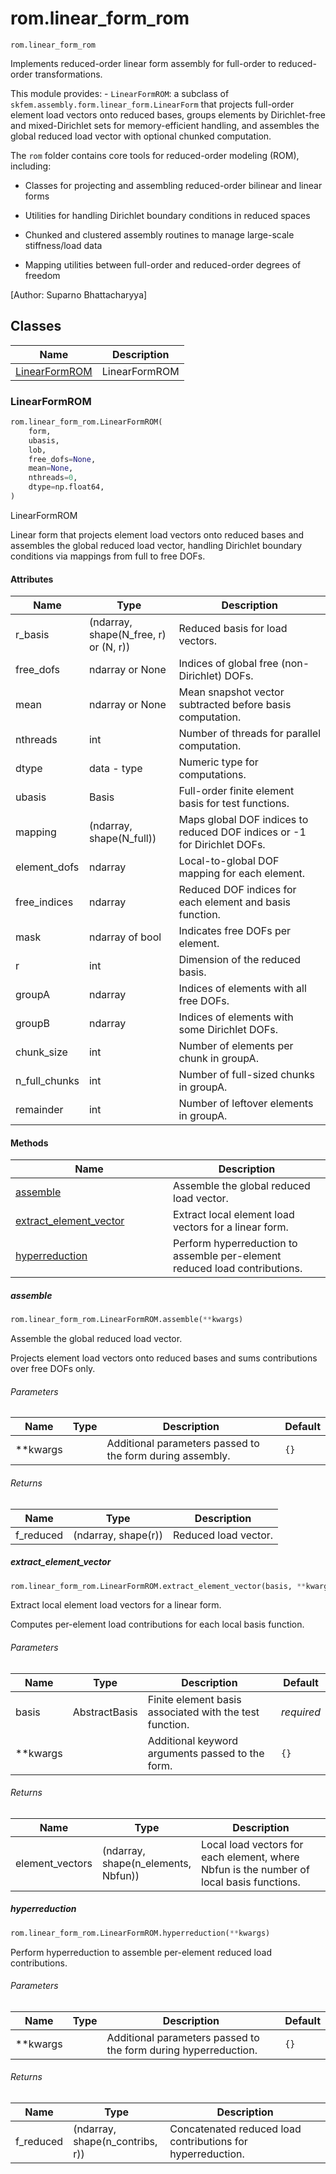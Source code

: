 # rom.linear_form_rom { #skrom.rom.linear_form_rom }

`rom.linear_form_rom`

Implements reduced-order linear form assembly for full-order to reduced-order transformations.

This module provides:
  - `LinearFormROM`: a subclass of `skfem.assembly.form.linear_form.LinearForm`
    that projects full-order element load vectors onto reduced bases,
    groups elements by Dirichlet-free and mixed-Dirichlet sets for memory-efficient handling,
    and assembles the global reduced load vector with optional chunked computation.

The `rom` folder contains core tools for reduced-order modeling (ROM), including:

  - Classes for projecting and assembling reduced-order bilinear and linear forms

  - Utilities for handling Dirichlet boundary conditions in reduced spaces

  - Chunked and clustered assembly routines to manage large-scale stiffness/load data

  - Mapping utilities between full-order and reduced-order degrees of freedom

  [Author: Suparno Bhattacharyya]

## Classes

| Name | Description |
| --- | --- |
| [LinearFormROM](#skrom.rom.linear_form_rom.LinearFormROM) | LinearFormROM |

### LinearFormROM { #skrom.rom.linear_form_rom.LinearFormROM }

```python
rom.linear_form_rom.LinearFormROM(
    form,
    ubasis,
    lob,
    free_dofs=None,
    mean=None,
    nthreads=0,
    dtype=np.float64,
)
```

LinearFormROM

Linear form that projects element load vectors onto reduced bases
and assembles the global reduced load vector, handling Dirichlet boundary
conditions via mappings from full to free DOFs.

#### Attributes {.doc-section .doc-section-attributes}

| Name          | Type                                  | Description                                                              |
|---------------|---------------------------------------|--------------------------------------------------------------------------|
| r_basis       | (ndarray, shape(N_free, r) or (N, r)) | Reduced basis for load vectors.                                          |
| free_dofs     | ndarray or None                       | Indices of global free (non-Dirichlet) DOFs.                             |
| mean          | ndarray or None                       | Mean snapshot vector subtracted before basis computation.                |
| nthreads      | int                                   | Number of threads for parallel computation.                              |
| dtype         | data - type                           | Numeric type for computations.                                           |
| ubasis        | Basis                                 | Full-order finite element basis for test functions.                      |
| mapping       | (ndarray, shape(N_full))              | Maps global DOF indices to reduced DOF indices or -1 for Dirichlet DOFs. |
| element_dofs  | ndarray                               | Local-to-global DOF mapping for each element.                            |
| free_indices  | ndarray                               | Reduced DOF indices for each element and basis function.                 |
| mask          | ndarray of bool                       | Indicates free DOFs per element.                                         |
| r             | int                                   | Dimension of the reduced basis.                                          |
| groupA        | ndarray                               | Indices of elements with all free DOFs.                                  |
| groupB        | ndarray                               | Indices of elements with some Dirichlet DOFs.                            |
| chunk_size    | int                                   | Number of elements per chunk in groupA.                                  |
| n_full_chunks | int                                   | Number of full-sized chunks in groupA.                                   |
| remainder     | int                                   | Number of leftover elements in groupA.                                   |

#### Methods

| Name | Description |
| --- | --- |
| [assemble](#skrom.rom.linear_form_rom.LinearFormROM.assemble) | Assemble the global reduced load vector. |
| [extract_element_vector](#skrom.rom.linear_form_rom.LinearFormROM.extract_element_vector) | Extract local element load vectors for a linear form. |
| [hyperreduction](#skrom.rom.linear_form_rom.LinearFormROM.hyperreduction) | Perform hyperreduction to assemble per-element reduced load contributions. |

##### assemble { #skrom.rom.linear_form_rom.LinearFormROM.assemble }

```python
rom.linear_form_rom.LinearFormROM.assemble(**kwargs)
```

Assemble the global reduced load vector.

Projects element load vectors onto reduced bases and sums contributions
over free DOFs only.

###### Parameters {.doc-section .doc-section-parameters}

| Name     | Type   | Description                                               | Default   |
|----------|--------|-----------------------------------------------------------|-----------|
| **kwargs |        | Additional parameters passed to the form during assembly. | `{}`      |

###### Returns {.doc-section .doc-section-returns}

| Name      | Type                | Description          |
|-----------|---------------------|----------------------|
| f_reduced | (ndarray, shape(r)) | Reduced load vector. |

##### extract_element_vector { #skrom.rom.linear_form_rom.LinearFormROM.extract_element_vector }

```python
rom.linear_form_rom.LinearFormROM.extract_element_vector(basis, **kwargs)
```

Extract local element load vectors for a linear form.

Computes per-element load contributions for each local basis function.

###### Parameters {.doc-section .doc-section-parameters}

| Name     | Type          | Description                                             | Default    |
|----------|---------------|---------------------------------------------------------|------------|
| basis    | AbstractBasis | Finite element basis associated with the test function. | _required_ |
| **kwargs |               | Additional keyword arguments passed to the form.        | `{}`       |

###### Returns {.doc-section .doc-section-returns}

| Name            | Type                                | Description                                                                              |
|-----------------|-------------------------------------|------------------------------------------------------------------------------------------|
| element_vectors | (ndarray, shape(n_elements, Nbfun)) | Local load vectors for each element, where Nbfun is the number of local basis functions. |

##### hyperreduction { #skrom.rom.linear_form_rom.LinearFormROM.hyperreduction }

```python
rom.linear_form_rom.LinearFormROM.hyperreduction(**kwargs)
```

Perform hyperreduction to assemble per-element reduced load contributions.

###### Parameters {.doc-section .doc-section-parameters}

| Name     | Type   | Description                                                     | Default   |
|----------|--------|-----------------------------------------------------------------|-----------|
| **kwargs |        | Additional parameters passed to the form during hyperreduction. | `{}`      |

###### Returns {.doc-section .doc-section-returns}

| Name      | Type                            | Description                                                 |
|-----------|---------------------------------|-------------------------------------------------------------|
| f_reduced | (ndarray, shape(n_contribs, r)) | Concatenated reduced load contributions for hyperreduction. |